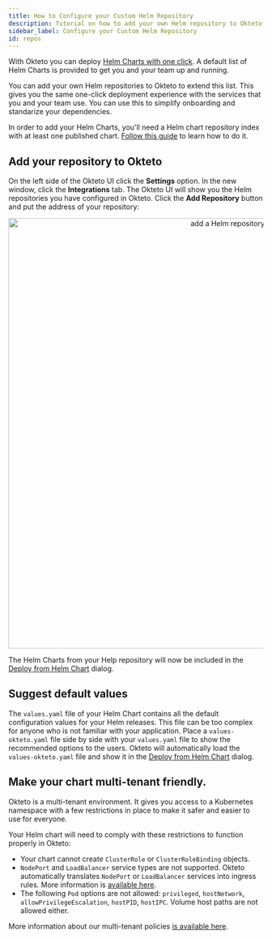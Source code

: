 ```yaml
---
title: How to Configure your Custom Helm Repository
description: Tutorial on how to add your own Helm repository to Okteto
sidebar_label: Configure your Custom Helm Repository
id: repos
---
```



With Okteto you can deploy [Helm Charts with one click](/docs/cloud/deploy-from-helm/). A default list of Helm Charts is provided to get you and your team up and running.

You can add your own Helm repositories to Okteto to extend this list. This gives you the same one-click deployment experience with the services that you and your team use. You can use this to simplify onboarding and standarize your dependencies.

In order to add your Helm Charts, you'll need a Helm chart repository index with at least one published chart. [Follow this guide](https://helm.sh/docs/chart_repository/) to learn how to do it.

## Add your repository to Okteto

On the left side of the Okteto UI click the **Settings** option. In the new window, click the **Integrations** tab.
The Okteto UI will show you the Helm repositories you have configured in Okteto. Click the **Add Repository** button and put the address of your repository:

<p align="center"><Image src="/docs/tutorials/images/helm-repos.png" alt="add a Helm repository" width="850" /></p>

The Helm Charts from your Help repository will now be included in the [Deploy from Helm Chart](/docs/cloud/deploy-from-helm/) dialog.

## Suggest default values

The `values.yaml` file of your Helm Chart contains all the default configuration values for your Helm releases.
This file can be too complex for anyone who is not familiar with your application.
Place a `values-okteto.yaml` file side by side with your `values.yaml` file to show the recommended options to the users.
Okteto will automatically load the `values-okteto.yaml` file and show it in the [Deploy from Helm Chart](/docs/cloud/deploy-from-helm/) dialog.

## Make your chart multi-tenant friendly.

Okteto is a multi-tenant environment. It gives you access to a Kubernetes namespace with a few restrictions in place to make it safer and easier to use for everyone.

Your Helm chart will need to comply with these restrictions to function properly in Okteto:

- Your chart cannot create `ClusterRole` or `ClusterRoleBinding` objects.
- `NodePort` and `LoadBalancer` service types are not supported. Okteto automatically translates `NodePort` or `LoadBalancer` services into ingress rules. More information is [available here](/docs/cloud/ssl/).
- The following `Pod` options are not allowed: `privileged`, `hostNetwork`, `allowPrivilegeEscalation`, `hostPID`, `hostIPC`. Volume host paths are not allowed either.

More information about our multi-tenant policies [is available here](/docs/cloud/multitenancy/).
